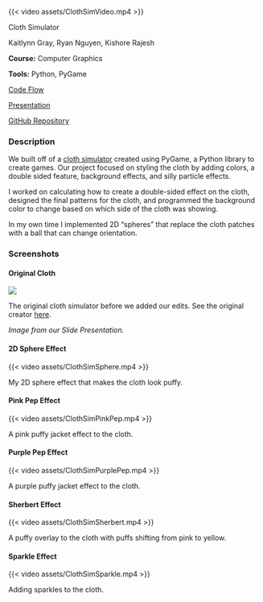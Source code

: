 :::::::::{.code-proj-body}

:::::::{.code-proj-top .video}

:::::{.code-proj-image .video}

:::{.screenshot-image}

{{< video assets/ClothSimVideo.mp4 >}}

:::

:::::


:::::{.code-proj-info .video}

:::{.code-proj-title}
Cloth Simulator
:::

:::{.code-proj-names}
Kaitlynn Gray, Ryan Nguyen, Kishore Rajesh

:::

:::{.code-proj-class}
**Course:** Computer Graphics

**Tools:** Python, PyGame

:::

:::{.code-proj-links}
[Code Flow](assets/ClothSimCodeFlow.pdf)

[Presentation](assets/ClothSimSlides.pdf)

[GitHub Repository](https://github.com/nguyenry/cs155-cloth-simulator)
:::



:::::





:::::::

:::::::{.code-proj-bottom}



:::::{.code-proj-desc}

### Description
We built off of a [cloth simulator](https://replit.com/@IcemasterEric/Cloth-Simulation-pygame#main.py) created using PyGame, a Python library to create games. Our project focused on styling the cloth by adding colors, a double sided feature, background effects, and silly particle effects.

I worked on calculating how to create a double-sided effect on the cloth, designed the final patterns for the cloth, and programmed the background color to change based on which side of the cloth was showing.

In my own time I implemented 2D “spheres” that replace the cloth patches with a ball that can change orientation.


:::::


### Screenshots

:::::{.screenshots-container}

:::{.screenshot}
#### Original Cloth

:::{.screenshot-image}

![](assets/ClothSimOriginal.png){.lightbox}

:::

:::{.screenshot-caption}
The original cloth simulator before we added our edits. See the original creator [here](https://replit.com/@IcemasterEric/Cloth-Simulation-pygame#main.py). 

*Image from our Slide Presentation.*
:::

:::

:::{.screenshot}
#### 2D Sphere Effect

:::{.video}

{{< video assets/ClothSimSphere.mp4 >}}

:::

:::{.screenshot-caption}
My 2D sphere effect that makes the cloth look puffy.
:::

:::

:::{.screenshot}
#### Pink Pep Effect

:::{.video}

{{< video assets/ClothSimPinkPep.mp4 >}}

:::

:::{.screenshot-caption}
A pink puffy jacket effect to the cloth.
:::

:::

:::{.screenshot}
#### Purple Pep Effect

:::{.video}

{{< video assets/ClothSimPurplePep.mp4 >}}

:::

:::{.screenshot-caption}
A purple puffy jacket effect to the cloth.
:::

:::


:::{.screenshot}
#### Sherbert Effect

:::{.video}

{{< video assets/ClothSimSherbert.mp4 >}}

:::

:::{.screenshot-caption}
A puffy overlay to the cloth with puffs shifting from pink to yellow.
:::

:::


:::{.screenshot}
#### Sparkle Effect

:::{.video}

{{< video assets/ClothSimSparkle.mp4 >}}

:::

:::{.screenshot-caption}
Adding sparkles to the cloth.
:::

:::



:::::


:::::::

:::::::::